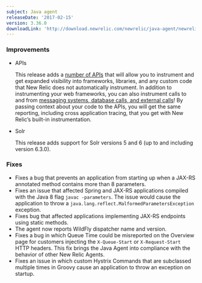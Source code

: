 ```yaml
---
subject: Java agent
releaseDate: '2017-02-15'
version: 3.36.0
downloadLink: 'http://download.newrelic.com/newrelic/java-agent/newrelic-agent/3.36.0/'
---
```


### Improvements

* APIs

  This release adds a [number of APIs](https://docs.newrelic.com/docs/agents/java-agent/custom-instrumentation/java-agent-api-guide) that will allow you to instrument and get expanded visibility into frameworks, libraries, and any custom code that New Relic does not automatically instrument. In addition to instrumenting your web frameworks, you can also instrument calls to and from [messaging systems, database calls, and external calls](/docs/agents/java-agent/custom-instrumentation/java-api-overview-instrumenting-external-calls-cat-messaging-datastore-web-frameworks)! By passing context about your code to the APIs, you will get the same reporting, including cross application tracing, that you get with New Relic’s built-in instrumentation.
* Solr

  This release adds support for Solr versions 5 and 6 (up to and including version 6.3.0).

### Fixes

* Fixes a bug that prevents an application from starting up when a JAX-RS annotated method contains more than 8 parameters.
* Fixes an issue that affected Spring and JAX-RS applications compiled with the Java 8 flag `javac -parameters`. The issue would cause the application to throw a `java.lang.reflect.MalformedParametersException` exception.
* Fixes bug that affected applications implementing JAX-RS endpoints using static methods.
* The agent now reports WildFly dispatcher name and version.
* Fixes a bug in which Queue Time could be misreported on the Overview page for customers injecting the `X-Queue-Start` or `X-Request-Start` HTTP headers. This fix brings the Java Agent into compliance with the behavior of other New Relic Agents.
* Fixes an issue in which custom Hystrix Commands that are subclassed multiple times in Groovy cause an application to throw an exception on startup.
